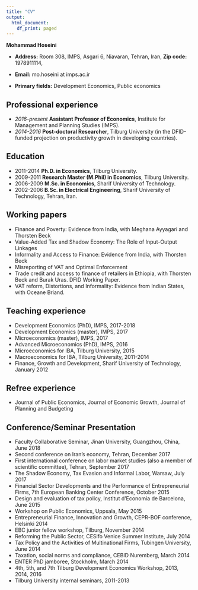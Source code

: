 ```yaml
---
title: "CV"
output:
  html_document:
    df_print: paged
---
```


__Mohammad Hoseini__

- __Address:__ Room 308, IMPS, Asgari 6, Niavaran, Tehran, Iran,  __Zip code:__ 1978911114,   
- __Email:__ mo.hoseini at imps.ac.ir 


- __Primary fields:__ Development Economics, Public economics 

    	
## Professional experience
- _2016-present_ __Assistant Professor of Economics__, Institute for Management and Planning Studies (IMPS).
- _2014-2016_ __Post-doctoral Researcher__, Tilburg University (in the DFID-funded projection on productivity growth in developing countries).

## Education
- 2011-2014 __Ph.D. in Economics__, Tilburg University.
- 2009-2011 __Research Master (M.Phil) in Economics__, Tilburg University.
- 2006-2009 __M.Sc. in Economics__, Sharif University of Technology.
- 2002-2006 __B.Sc. in Electrical Engineering__, Sharif University of Technology, Tehran, Iran.

## Working papers
- Finance and Poverty: Evidence from India, with Meghana Ayyagari and Thorsten Beck
- Value-Added Tax and Shadow Economy: The Role of Input-Output Linkages
- Informality and Access to Finance: Evidence from India, with Thorsten Beck
- Misreporting of VAT and Optimal Enforcement
- Trade credit and access to finance of retailers in Ethiopia, with Thorsten Beck and Burak Uras. DFID Working Paper.
- VAT reform, Distortions, and Informality: Evidence from Indian States, with Oceane Briand.


## Teaching experience
- Development Economics (PhD),  IMPS, 2017-2018	
- Development Economics (master), IMPS, 2017	
- Microeconomics (master),  IMPS, 2017
- Advanced Microeconomics (PhD),  IMPS, 2016
- Microeconomics for IBA, Tilburg University, 2015
- Macroeconomics for IBA, Tilburg University, 2011-2014
- Finance, Growth and Development, Sharif University of Technology, January 2012


## Refree experience
- Journal of Public Economics, Journal of Economic Growth,  Journal of Planning and Budgeting

## Conference/Seminar Presentation
- Faculty Collaborative Seminar, Jinan University, Guangzhou, China, June 2018
- Second conference on Iran's economy, Tehran, December 2017 
- First international conference on labor market studies (also a member of scientific committee), Tehran, September 2017 
- The Shadow Economy, Tax Evasion and Informal Labor, Warsaw, July 2017
- Financial Sector Developments and the Performance of Entrepreneurial Firms, 7th European Banking Center Conference, October 2015
- Design and evaluation of tax policy, Institut d'Economia de Barcelona, June 2015  
- Workshop on Public Economics, Uppsala, May 2015 
- Entrepreneurial Finance, Innovation and Growth, CEPR-BOF conference, Helsinki 2014 
- EBC junior fellow workshop, Tilburg, November 2014 
- Reforming the Public Sector, CESifo Venice Summer Institute, July 2014
- Tax Policy and the Activities of Multinational Firms, Tubingen University, June 2014
- Taxation, social norms and compliance, CEBID Nuremberg, March 2014 
- ENTER PhD jamboree, Stockholm, March 2014 
- 4th, 5th, and 7th Tilburg Development Economics Workshop, 2013, 2014, 2016 
- Tilburg University internal seminars, 2011-2013 

